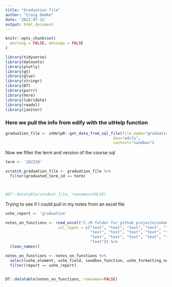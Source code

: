 ```yaml
---
title: "Graduation file"
author: "Craig Demke"
date: '2022-07-12'
output: html_document
---
```


```r
knitr::opts_chunk$set(
  warning = FALSE, message = FALSE
)
```

```r
library(tidyverse)
library(datasets)
library(plotly)
library(gt)
library(glue)
library(stringr)
library(DT)
library(purrr)
library(here)
library(lubridate)
library(readxl)
library(janitor)

```

###  Here we pull the info from edify with the utHelp function
```r
graduation_file <- utHelpR::get_data_from_sql_file(file_name="graduation_file.sql",
                                               dsn="edify",
                                               context="sandbox")
```

Now we filter the term and version of the course sql
```r
term <- '202220'

scratch_graduation_file <- graduation_file %>% 
  filter(graduated_term_id == term)



#DT::datatable(student_file, rownames=FALSE)
```


Trying to see if I could pull in my notes from an excel file
```r

ushe_report <- 'graduation'

notes_on_functions <- read_excel("C:/R folder for github projects/usheUtils/sandbox/excel/rstudio_ushe_project.xlsx",
                       col_types = c("text", "text", "text", "text", "text",
                                     "text", "text", "text", "text", "text",
                                     "text", "text", "text", "text", "text",
                                     "text")) %>% 
  clean_names()

notes_on_functions <- notes_on_functions %>% 
  select(ushe_element, ushe_field, sandbox_function, ushe_formatting_notes, report) %>% 
  filter(report == ushe_report)


DT::datatable(notes_on_functions, rownames=FALSE)

```

